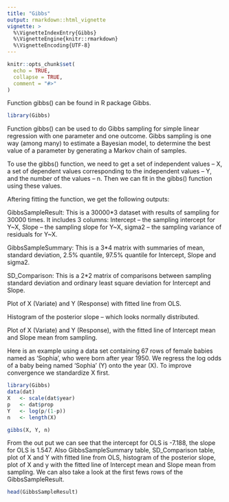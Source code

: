 ```yaml
---
title: "Gibbs"
output: rmarkdown::html_vignette
vignette: >
  %\VignetteIndexEntry{Gibbs}
  %\VignetteEngine{knitr::rmarkdown}
  %\VignetteEncoding{UTF-8}
---
```


```r
knitr::opts_chunk$set(
  echo = TRUE,
  collapse = TRUE,
  comment = "#>"
)
```

Function gibbs() can be found in R package Gibbs.
```r
library(Gibbs)
```
Function gibbs() can be used to do Gibbs sampling for simple linear regression with one parameter and one outcome. Gibbs sampling is one way (among many) to estimate a Bayesian model, to determine the best value of a parameter by generating a Markov chain of samples.

To use the gibbs() function, we need to get a set of independent values -- X, a set of dependent values corresponding to the independent values -- Y, and the number of the values -- n. Then we can fit in the gibbs() function using these values.

Aftering fitting the function, we get the following outputs:

GibbsSampleResult: This is a 30000*3 dataset with results of sampling for 30000 times. It includes 3 columns: Intercept -- the sampling intercept for Y~X, Slope -- the sampling slope for Y~X, sigma2 -- the sampling variance of residuals for Y~X.

GibbsSampleSummary: This is a 3*4 matrix with summaries of mean, standard deviation, 2.5% quantile, 97.5% quantile for Intercept, Slope and sigma2.

SD_Comparison: This is a 2*2 matrix of comparisons between sampling standard deviation and ordinary least square deviation for Intercept and Slope.

Plot of X (Variate) and Y (Response) with fitted line from OLS.

Histogram of the posterior slope -- which looks normally distributed.

Plot of X (Variate) and Y (Response), with the fitted line of Intercept mean and Slope mean from sampling.

Here is an example using a data set containing 67 rows of female babies named as 'Sophia', who were born after year 1950. We regress the log odds of a baby being named 'Sophia' (Y) onto the year (X). To improve convergence we standardize X first.
```r
library(Gibbs)
data(dat)
X   <- scale(dat$year)
p   <- dat$prop
Y   <- log(p/(1-p))
n   <- length(X)

gibbs(X, Y, n)
```
From the out put we can see that the intercept for OLS is -7.188, the slope for OLS is 1.547. Also GibbsSampleSummary table, SD_Comparison table, plot of X and Y with fitted line from OLS, histogram of the posterior slope, plot of X and y with the fitted line of Intercept mean and Slope mean from sampling. We can also take a look at the first fews rows of the GibbsSampleResult.
```r
head(GibbsSampleResult)
```




